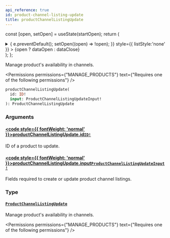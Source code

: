 ```yaml
---
api_reference: true
id: product-channel-listing-update
title: productChannelListingUpdate
---
```






const [open, setOpen] = useState(startOpen);
return (
<details {...(open ? { open: true } : {})} className="details" style={{ border:'none', boxShadow:'none', background:'var(--ifm-background-color)' }}>
<summary
onClick={(e) => {
e.preventDefault();
setOpen((open) => !open);
}}
style={{ listStyle:'none' }} >
{open ? dataOpen : dataClose}
</summary>
{open && children}
</details>
);
};

Manage product's availability in channels.


<Permissions permissions={"MANAGE_PRODUCTS"} text={"Requires one of the following permissions"} />


```graphql
productChannelListingUpdate(
  id: ID!
  input: ProductChannelListingUpdateInput!
): ProductChannelListingUpdate
```

### Arguments

#### [<code style={{ fontWeight: 'normal' }}>productChannelListingUpdate.<b>id</b></code>](#)<Bullet />[`ID!`](../../../api-reference/miscellaneous/scalars/id.mdx) <Badge class="badge badge--secondary" text="non-null"/> <Badge class="badge badge--secondary" text="scalar"/> <Badge class="badge badge--secondary" text="miscellaneous"/>

ID of a product to update.

#### [<code style={{ fontWeight: 'normal' }}>productChannelListingUpdate.<b>input</b></code>](#)<Bullet />[`ProductChannelListingUpdateInput!`](../../../api-reference/products/inputs/product-channel-listing-update-input.mdx) <Badge class="badge badge--secondary" text="non-null"/> <Badge class="badge badge--secondary" text="input"/> <Badge class="badge badge--secondary" text="products"/>

Fields required to create or update product channel listings.

### Type

#### [`ProductChannelListingUpdate`](../../../api-reference/products/objects/product-channel-listing-update.mdx) <Badge class="badge badge--secondary" text="object"/> <Badge class="badge badge--secondary" text="products"/>

Manage product's availability in channels.


<Permissions permissions={"MANAGE_PRODUCTS"} text={"Requires one of the following permissions"} />


